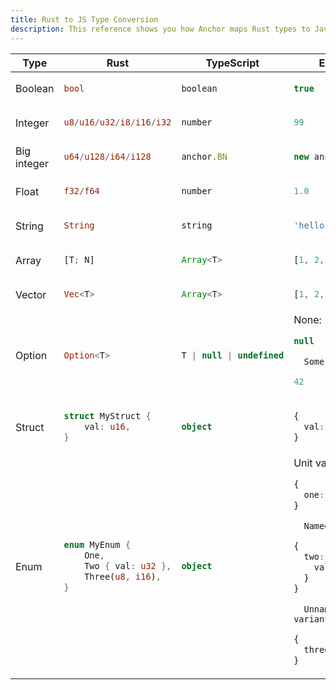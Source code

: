 ```yaml
---
title: Rust to JS Type Conversion
description: This reference shows you how Anchor maps Rust types to JavaScript/TypeScript types in the client.
---
```


<table>
<thead>
  <tr>
    <th>Type</th>
    <th>Rust</th>
    <th>TypeScript</th>
    <th>Example</th>
  </tr>
</thead>
<tbody>
  <tr>
    <td>Boolean</td>
    <td>

```rust
bool
```

   </td>
    <td>

```typescript
boolean
```

   </td>
    <td>

```typescript
true
```

   </td>
  </tr>

  <tr>
    <td>Integer</td>
    <td>

```rust
u8/u16/u32/i8/i16/i32
```

   </td>
    <td>

```typescript
number
```

   </td>
    <td>

```typescript
99
```

   </td>
  </tr>

  <tr>
    <td>Big integer</td>
    <td>

```rust
u64/u128/i64/i128
```

   </td>
    <td>

```typescript
anchor.BN
```

   </td>
    <td>

```typescript
new anchor.BN(99)
```

   </td>
  </tr>

  <tr>
    <td>Float</td>
    <td>

```rust
f32/f64
```

   </td>
    <td>

```typescript
number
```

   </td>
    <td>

```typescript
1.0
```

   </td>
  </tr>

  <tr>
    <td>String</td>
    <td>

```rust
String
```

   </td>
    <td>

```typescript
string
```

   </td>
    <td>

```typescript
'hello'
```

   </td>
  </tr>

  <tr>
    <td>Array</td>
    <td>

```rust
[T; N]
```

   </td>
    <td>

```typescript
Array<T>
```

   </td>
    <td>

```typescript
[1, 2, 3]
```

   </td>
  </tr>

  <tr>
    <td>Vector</td>
    <td>

```rust
Vec<T>
```

   </td>
    <td>

```typescript
Array<T>
```

   </td>
    <td>

```typescript
[1, 2, 3]
```

   </td>
  </tr>

  <tr>
    <td>Option</td>
    <td>

```rust
Option<T>
```

   </td>
    <td>

```typescript
T | null | undefined
```

   </td>
    <td>
      None:

```typescript
null
```

      Some(val):

```typescript
42
```

   </td>
  </tr>

  <tr>
    <td>Struct</td>
    <td>

```rust
struct MyStruct {
    val: u16,
}
```

   </td>
    <td>

```typescript
object
```

   </td>
    <td>

```typescript
{
  val: 99
}
```

   </td>
  </tr>

  <tr>
    <td>Enum</td>
    <td>

```rust
enum MyEnum {
    One,
    Two { val: u32 },
    Three(u8, i16),
}
```

   </td>
    <td>

```typescript
object
```

   </td>
    <td>
      Unit variant:

```typescript
{
  one: {}
}
```

      Named variant:

```typescript
{
  two: {
    val: 99
  }
}
```

      Unnamed (tuple) variant:

```typescript
{
  three: [12, -34]
}
```

   </td>
  </tr>
</tbody>
</table>
